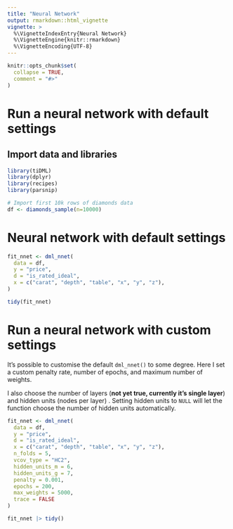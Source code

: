 ```yaml
---
title: "Neural Network"
output: rmarkdown::html_vignette
vignette: >
  %\VignetteIndexEntry{Neural Network}
  %\VignetteEngine{knitr::rmarkdown}
  %\VignetteEncoding{UTF-8}
---
```


```r
knitr::opts_chunk$set(
  collapse = TRUE,
  comment = "#>"
)
```

# Run a neural network with default settings

## Import data and libraries
```r
library(tiDML)
library(dplyr)
library(recipes)
library(parsnip)

# Import first 10k rows of diamonds data
df <- diamonds_sample(n=10000)

```

# Neural network with default settings
```r
fit_nnet <- dml_nnet(
  data = df,
  y = "price",
  d = "is_rated_ideal",
  x = c("carat", "depth", "table", "x", "y", "z"),
)

tidy(fit_nnet)
```

# Run a neural network with custom settings

It's possible to customise the default `dml_nnet()` to some degree. Here I set a custom penalty rate, number of epochs, and maximum number of weights. 

I also choose the number of layers (**not yet true, currently it's single layer**) and hidden units (nodes per layer) . Setting hidden units to `NULL` will let the function choose the number of hidden units automatically.


```r
fit_nnet <- dml_nnet(
  data = df,
  y = "price",
  d = "is_rated_ideal",
  x = c("carat", "depth", "table", "x", "y", "z"),
  n_folds = 5,
  vcov_type = "HC2",
  hidden_units_m = 6,
  hidden_units_g = 7,
  penalty = 0.001,
  epochs = 200,
  max_weights = 5000,
  trace = FALSE  
)

fit_nnet |> tidy()

```

